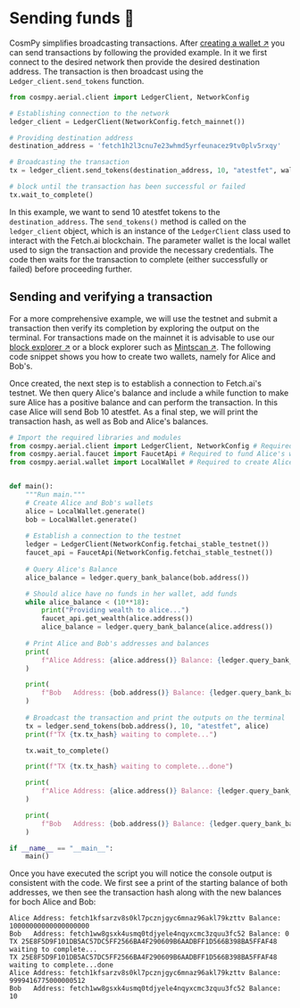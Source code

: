 # Sending funds 💸

CosmPy simplifies broadcasting transactions. After [creating a wallet ↗️](/guides/CosmPy/CreatingWallet.md) you can send transactions by following the provided example. In it we first connect to the desired network then provide the desired destination address. The transaction is then broadcast using the `Ledger_client.send_tokens` function.

```py copy
from cosmpy.aerial.client import LedgerClient, NetworkConfig

# Establishing connection to the network 
ledger_client = LedgerClient(NetworkConfig.fetch_mainnet())

# Providing destination address 
destination_address = 'fetch1h2l3cnu7e23whmd5yrfeunacez9tv0plv5rxqy'

# Broadcasting the transaction
tx = ledger_client.send_tokens(destination_address, 10, "atestfet", wallet)

# block until the transaction has been successful or failed
tx.wait_to_complete()
```

In this example, we want to send 10 atestfet tokens to the `destination_address`. The `send_tokens()` method is called on the `ledger_client` object, which is an instance of the `LedgerClient` class used to interact with the Fetch.ai blockchain. The parameter wallet is the local wallet used to sign the transaction and provide the necessary credentials. The code then waits for the transaction to complete (either successfully or failed) before proceeding further.

## Sending and verifying a transaction 

For a more comprehensive example, we will use the testnet and submit a transaction then verify its completion by exploring the output on the terminal. For transactions made on the mainnet it is advisable to use our [block explorer ↗️](https://explore.fetch.ai/) or a block explorer such as [Mintscan ↗️](https://www.mintscan.io/fetchai). The following code snippet shows you how to create two wallets, namely for Alice and Bob's.

Once created, the next step is to establish a connection to Fetch.ai's testnet. We then query Alice's balance and include a while function to make sure Alice has a positive balance and can perform the transaction. In this case Alice will send Bob 10 atestfet. As a final step, we will print the transaction hash, as well as Bob and Alice's balances.

```py copy
# Import the required libraries and modules 
from cosmpy.aerial.client import LedgerClient, NetworkConfig # Required to establish a connection to the network
from cosmpy.aerial.faucet import FaucetApi # Required to fund Alice's wallet if she has a 0 balance
from cosmpy.aerial.wallet import LocalWallet # Required to create Alice and Bob's local wallets 


def main():
    """Run main."""
    # Create Alice and Bob's wallets
    alice = LocalWallet.generate()
    bob = LocalWallet.generate()
     
    # Establish a connection to the testnet 
    ledger = LedgerClient(NetworkConfig.fetchai_stable_testnet())
    faucet_api = FaucetApi(NetworkConfig.fetchai_stable_testnet())
    
    # Query Alice's Balance
    alice_balance = ledger.query_bank_balance(bob.address())

    # Should alice have no funds in her wallet, add funds
    while alice_balance < (10**18):
        print("Providing wealth to alice...")
        faucet_api.get_wealth(alice.address())
        alice_balance = ledger.query_bank_balance(alice.address())
    
    # Print Alice and Bob's addresses and balances 
    print(
        f"Alice Address: {alice.address()} Balance: {ledger.query_bank_balance(alice.address())}"
    )

    print(
        f"Bob   Address: {bob.address()} Balance: {ledger.query_bank_balance(bob.address())}"
    )
    
    # Broadcast the transaction and print the outputs on the terminal 
    tx = ledger.send_tokens(bob.address(), 10, "atestfet", alice)
    print(f"TX {tx.tx_hash} waiting to complete...")

    tx.wait_to_complete()

    print(f"TX {tx.tx_hash} waiting to complete...done")

    print(
        f"Alice Address: {alice.address()} Balance: {ledger.query_bank_balance(alice.address())}"
    )

    print(
        f"Bob   Address: {bob.address()} Balance: {ledger.query_bank_balance(bob.address())}"
    )

if __name__ == "__main__":
    main()
```

Once you have executed the script you will notice the console output is consistent with the code. We first see a print of the starting balance of both addresses, we then see the transaction hash along with the new balances for boch Alice and Bob:

```
Alice Address: fetch1kfsarzv8s0kl7pcznjgyc6mnaz96akl79kzttv Balance: 10000000000000000000
Bob   Address: fetch1ww8gsxk4usmq0tdjyele4nqyxcmc3zquu3fc52 Balance: 0
TX 25E8F5D9F101DB5AC57DC5FF2566BA4F290609B6AADBFF1D566B398BA5FFAF48 waiting to complete...
TX 25E8F5D9F101DB5AC57DC5FF2566BA4F290609B6AADBFF1D566B398BA5FFAF48 waiting to complete...done
Alice Address: fetch1kfsarzv8s0kl7pcznjgyc6mnaz96akl79kzttv Balance: 9999416775000000512
Bob   Address: fetch1ww8gsxk4usmq0tdjyele4nqyxcmc3zquu3fc52 Balance: 10
```
